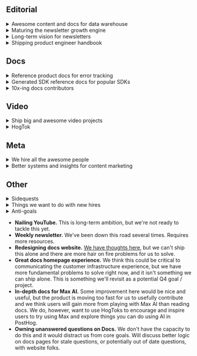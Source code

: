 ## Editorial

<details>
  <summary>Awesome content and docs for data warehouse</summary>

**Owner:** <TeamMember name="Ian Vanagas" /> (support from <TeamMember name="Vincent Ge" /> and <TeamMember name="Edwin Lim" />)

**Motivation:** Data warehouse is a high-leverage product for our customer infrastructure strategy, but it lacks both high-quality docs and strong content marketing content to drive adoption. 

**What we'll ship:**
* Updated and fully fleshed out docs, working along similar lines to reference docs Edwin and Vincent are creating for error tracking.  
* Alternatives, comparison and top-of-funnel content promoting our data warehouse.  
* Opinionated blog and newsletter content (e.g. how we use data warehouse)

**We'll know we're successful when**

* Top-of-funnel content is getting traction and creating interest  
* Interest in the product converts to real usage from new and existing users  
* Growth in pageviews to data warehouse docs and tutorials  
* Increased visibility of PostHog as a data warehouse option from LLMs

</details>

<details>
  <summary>Maturing the newsletter growth engine</summary>

**Owner:** <TeamMember name="Lior Neu-ner" />

**Motivation:** We want to reduce reliance on Substack recommendations, improve quality of paid signups, and create a scalable growth engine that's (largely) set and forget.

**What we'll ship:**
* Newsletter ads for LinkedIn, Meta, and Reddit.  
* Newsletter ads and placements using new methods of tracking to validate.

**We'll know we're successful when**
* Open rates above 40%  
* We know what works and this becomes easy to maintain 

</details>

<details>
  <summary>Long-term vision for newsletters</summary>

**Owner:** <TeamMember name="Ian Vanagas" />, <TeamMember name="Lior Neu-ner" />, and <TeamMember name="Andy Vandervell" />

**Motivation:** We want to maintain our existing newsletter schedule and quality standards while developing a stronger opinion on the future of newsletters at PostHog, audiences we want to reach, and what we're going to do to reach them in the short, medium and long-term.

**What we'll ship:**
* An awesome newsletter every two weeks
* Newsletter offsite to workshop new ideas and long-term plans
* Updated handbook pages on newsletter process + plans
* Hiring plan for what's needed to execute our newsletter vision

**We'll know we're successful when**
* We're excited about our long-term plans for the newsletter
* We ship a great newsletter every two weeks
* We continue to see good engagement and feedback on newsletters  
* No decline in important metrics (shares, organic subs, open rate etc.)
* We successfully onboard a new newsletter writer in Q3 with clear goals to work on

</details>

<details>
  <summary>Shipping product engineer handbook</summary>

**Owner:** <TeamMember name="Andy Vandervell" />

**Motivation:** We want to completely own the concept of the Product Engineer by creating its central text. We're 80% of the way there. Need to ship final 20%.

**What we'll ship**
* The introductory chapters of the handbook using a similar structure to the company handbook. This will give us the platform to then develop more sections on specific topics, or potentially integrate getting started content into the handbook.

**We'll know we're successful when**
* We've shipped the first version of the guide  
* Positive initial reaction from our users and readers  
* Ranking for product engineer keywords in search  
* Incoming users convert to reading other parts of guide  
* Converting handbook readers to subscribers of the newsletter

</details>

## Docs

<details>
  <summary>Reference product docs for error tracking</summary>

**Owner:** <TeamMember name="Vincent Ge" /> and <TeamMember name="Edwin Lim" /> (support from <TeamMember name="Ian Vanagas" />)

**Motivation:** We want to show what 10x docs should look like by setting an example with a single product. These conventions will become examples and templates for 10x-ing other docs and a model for future technical writers to follow.

**What we'll ship:**
* End-to-end product docs which include overview, concept explainers, references, use-case guides, tutorials, best practices, troubleshooting, code examples.  
* Stretch goal: Example app for error tracking

**We'll know we're successful when:**
* Other small teams want their docs to look like the error tracking docs :)  
* Praise from users how awesome error tracking docs are

</details>

<details>
  <summary>Generated SDK reference docs for popular SDKs</summary>

**Owner:** <TeamMember name="Vincent Ge" /> 

**Motivation:** No one should guess or look at source code to know how SDK methods work. We need to auto-generate references from source code that are accurate and always up to date.

**What we'll ship**
* Reference generation code for:  
  * posthog-js  
  * posthog-react-native  
  * posthog-node  
  * posthog (python)  
  * We can ship more or less depending on schedule/ask  
  * We want push for highly accurate coverage and accuracy for these  
* `posthog.com` page that reads references and displays reference docs for:  
  * Exposed methods  
  * Parameter input and return type output  
  * Type definitions

**We'll know we're successful when**
* We gravitate toward checking SDK references as a source of truth for SDK signatures.  
* No more huge, hand-written SDK docs pages  
* 0 undocumented methods and type definitions for listed SDKs

</details>

<details>
  <summary>10x-ing docs contributors</summary>

**Owner:** <TeamMember name="Edwin Lim" />

**Motivation:** At PostHog, everybody writes documentation. So let's equip everyone with the templates, tools, and criteria to 10x their output alongside ours.

**What we'll ship**
* An updated docs handbook with templates, tools, and style guide criteria for writing PostHog documentation  
* A set of LLM prompts to help quickly generate templates

**We'll know we're successful when**
* Teams actively use the templates and tools to write new docs  
* Positive feedback from teams that resources make it easier for them to ship docs

</details>

## Video

<details>
  <summary>Ship big and awesome video projects</summary>

**Owner:** <TeamMember name="Alex van Leeuwen" />

**Motivation:** We have a series of ongoing video projects that are high-value and big lifts

**What we'll ship**
* DeskHog launch video   
* Customer infrastructure vision / explainer ;)  
* Hackathon documentary with accompanying blog post

**We'll know we're successful when**
* They are shipped on time (within reason)  
* Positive feedback from PostHog fans

</details>

<details>
  <summary>HogTok</summary> 

**Owner: <TeamMember name="Edwin Lim" /> (with support from video)**

**Motivation:** Video (HogTok) as a website delivery system for feature discovery, tutorials, and technical content, and our flagship big video projects.

**What we'll ship**
* Two HogTok's per week consistently  
* Social media player that supports videos and images in the app and website  
* Social posts on brand and James' account using HogToks

**We'll know we're successful when**
* Users watch the content  
* People mention how cool HogTok is   
* Support and sales teams find it useful enough to share with users  
* We can see conversion to usage / adoption of features

</details>

## Meta

<details>
  <summary>We hire all the awesome people</summary>

**Owner:** <TeamMember name="Andy Vandervell" />

**Motivation:** We need to grow our team to increase our capacity for core work and grow our owned audiences

**What we'll ship:**
* Hire all Q3 roles in the marketing hiring place:
  * 1x post-production specialist
  * 1x content marketer
  * 1x developer who writes guides
  * 1x Developer who writes newsletters
* Proposals for new roles as needed, including:
  * Developer who is terminally online (social media)

**We'll know we're successful when**
* We've hired everyone want during Q3
* New starters onboarded and making an instant positive impact

</details>

<details>
  <summary>Better systems and insights for content marketing</summary>

**Owner:** <TeamMember name="Andy Vandervell" />

**Motivation:** We want a better grasp of data and growth patterns for our work, and we (mostly Andy, tbh) thinks more robust systems will help us coordinate content and marketing efforts better as we scale.

**What we'll ship**
* Insight of the week during sprint meetings  
* Kick-ass new dashboards for how content and docs are performing  
* Monthly growth review for team content (inc. newsletter, content & docs)  
* Marketing / content calendar anyone can access and understand

**We'll know we're successful when**
* We're regularly making better decisions about what to prioritize based on data  
* We have a strong grasp of the data points we care about (and which ones we don't)  
* Anyone can see what's happening and when at a glance

</details>

## Other

<details>
  <summary>Sidequests</summary>

* Plan for dealing with stalke tutorials and content – Lior
* Testing viral animated video shorts – Lior  
* Automating summaries of the docs feedback each week with LLMs to make it actionable – Vincent  
* Adding Greptile or similar to website repo to spot common errors and problems – Ian

</details>

<details>
  <summary>Things we want to do with new hires</summary>

* Much better docs + content marketing for CDP, surveys, and LLM observability
* Doubling down on SEO content (i.e. alternatives, comparisons, etc. for all products)
* Consistent video schedule for things like changelog, new features etc. outside of big projects 

</details>

<details>
  <summary>Anti-goals</details>

* **Nailing YouTube.** This is long-term ambition, but we're not ready to tackle this yet.  
* **Weekly newsletter.** We've been down this road several times. Requires more resources.  
* **Redesigning docs website.** [We have thoughts here](https://github.com/PostHog/posthog.com/issues/11934), but we can't ship this alone and there are more hair on fire problems for us to solve.   
* **Great docs homepage experience.** We think this could be critical to communicating the customer infrastructure experience, but we have more fundamental problems to solve right now, and it isn't something we can ship alone. This is something we'll revisit as a potential Q4 goal / project.  
* **In-depth docs for Max AI.** Some improvement here would be nice and useful, but the product is moving too fast for us to usefully contribute and we think users will gain more from playing with Max AI than reading docs. We do, however, want to use HogToks to encourage and inspire users to try using Max and explore things you can do using AI in PostHog.  
* **Owning unanswered questions on Docs.** We don't have the capacity to do this and it would distract us from core goals. Will discuss better logic on docs pages for stale questions, or potentially out of date questions, with website folks.

</details>
